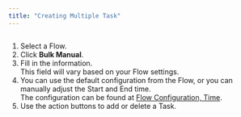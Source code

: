 ```yaml
---
title: "Creating Multiple Task"
---
```


<img src="https://t3837933.p.clickup-attachments.com/t3837933/c4f90cc5-b9dc-403f-b615-354a1a728af7/image.png" alt="" /><img src="https://t3837933.p.clickup-attachments.com/t3837933/0ad7b281-c499-40df-8d9a-7b467ceef940/image.png" alt="" /> 
1. Select a Flow.
2. Click **Bulk Manual**.
3. Fill in the information.  
   This field will vary based on your Flow settings.
4. You can use the default configuration from the Flow, or you can manually adjust the Start and End time.  
   The configuration can be found at [Flow Configuration, Time](https://web.mile.app/flow/flow).
5. Use the action buttons to add or delete a Task.